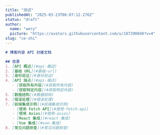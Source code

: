 ```yaml
---
title: "测试"
publishedAt: "2025-03-23T06:07:12.276Z"
status: "draft"
author:
  name: "wery"
  picture: "https://avatars.githubusercontent.com/u/187290040?v=4"
slug: "ce-shi"
---
```


```markdown
# 博客内容 API 对接文档

## 目录
1. [API 概述](#api-概述)
2. [基础 URL](#基础-url)
3. [身份验证](#身份验证)
4. [API 端点](#api-端点)
   - [获取所有内容](#获取所有内容)
   - [获取特定内容](#获取特定内容)
5. [数据结构](#数据结构)
6. [错误处理](#错误处理)
7. [前端集成示例](#前端集成示例)
   - [使用 Fetch API](#使用-fetch-api)
   - [使用 Axios](#使用-axios)
   - [React 集成](#react-集成)
   - [Vue 集成](#vue-集成)
8. [常见问题排查](#常见问题排查)
```